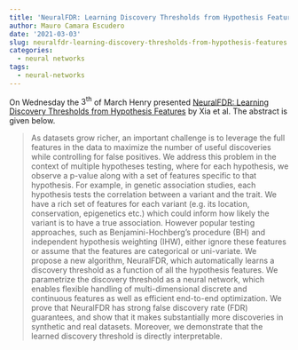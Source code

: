 ```yaml
---
title: 'NeuralFDR: Learning Discovery Thresholds from Hypothesis Features'
author: Mauro Camara Escudero
date: '2021-03-03'
slug: neuralfdr-learning-discovery-thresholds-from-hypothesis-features
categories:
  - neural networks
tags:
  - neural-networks
---
```

On Wednesday the $3^{\text{th}}$ of March Henry presented [NeuralFDR: Learning Discovery Thresholds from Hypothesis Features](https://arxiv.org/abs/1711.01312) by Xia et al. The abstract is given below.

> As datasets grow richer, an important challenge is to leverage the full features in the data to maximize the number of useful discoveries while controlling for false positives. We address this problem in the context of multiple hypotheses testing, where for each hypothesis, we observe a p-value along with a set of features specific to that hypothesis. For example, in genetic association studies, each hypothesis tests the correlation between a variant and the trait. We have a rich set of features for each variant (e.g. its location, conservation, epigenetics etc.) which could inform how likely the variant is to have a true association. However popular testing approaches, such as Benjamini-Hochberg's procedure (BH) and independent hypothesis weighting (IHW), either ignore these features or assume that the features are categorical or uni-variate. We propose a new algorithm, NeuralFDR, which automatically learns a discovery threshold as a function of all the hypothesis features. We parametrize the discovery threshold as a neural network, which enables flexible handling of multi-dimensional discrete and continuous features as well as efficient end-to-end optimization. We prove that NeuralFDR has strong false discovery rate (FDR) guarantees, and show that it makes substantially more discoveries in synthetic and real datasets. Moreover, we demonstrate that the learned discovery threshold is directly interpretable.